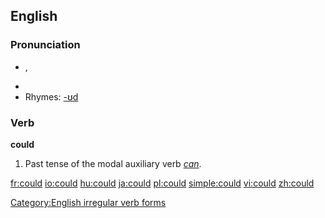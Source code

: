 ==English==

{{rank|what|do|has|62|could|our|than|some}}

===Pronunciation===
* {{IPA|/kʊd/}}, {{SAMPA|/kUd/}}
*{{audio|en-us-could.ogg|Audio (US)}}
* Rhymes: [[Rhymes:English:-ʊd|-ʊd]]

===Verb ===
'''could'''
#Past tense of the modal auxiliary verb ''[[can#Etymology 1|can]]''.

[[Category:English irregular verb forms]]

[[fr:could]]
[[io:could]]
[[hu:could]]
[[ja:could]]
[[pl:could]]
[[simple:could]]
[[vi:could]]
[[zh:could]]